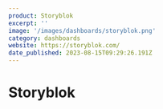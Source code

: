 ```yaml
---
product: Storyblok
excerpt: ''
image: '/images/dashboards/storyblok.png'
category: dashboards
website: https://storyblok.com/
date_published: 2023-08-15T09:29:26.191Z
---
```



# Storyblok

<ContentCard
	alt='Storyblok Dashboard'
	aspectRatio='16:9'
	src={frontmatter.image}
	width={1280}
/>

